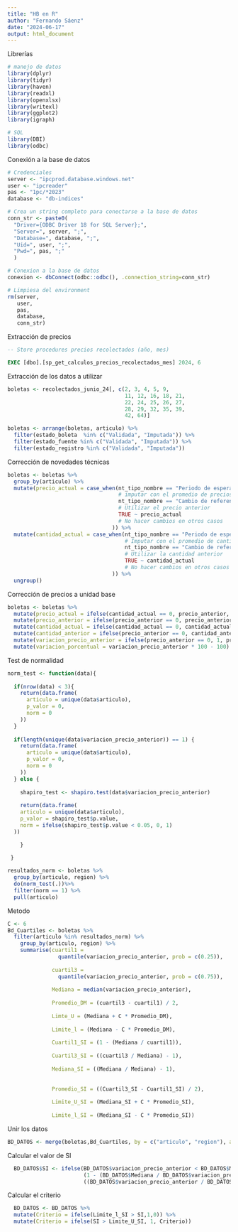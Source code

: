 ```yaml
---
title: "HB en R"
author: "Fernando Sáenz"
date: "2024-06-17"
output: html_document
---
```


Librerías

```r
# manejo de datos 
library(dplyr)
library(tidyr)
library(haven)
library(readxl)
library(openxlsx)
library(writexl)
library(ggplot2)
library(igraph)

# SQL
library(DBI)
library(odbc)
```

Conexión a la base de datos

```r
# Credenciales
server <- "ipcprod.database.windows.net"
user <- "ipcreader"
pas <- "1pc/*2023"
database <- "db-indices"
```


```r
# Crea un string completo para conectarse a la base de datos
conn_str <- paste0(
  "Driver={ODBC Driver 18 for SQL Server};",
  "Server=", server, ";",
  "Database=", database, ";",
  "Uid=", user, ";",
  "Pwd=", pas, ";"
  )

# Conexion a la base de datos
conexion <- dbConnect(odbc::odbc(), .connection_string=conn_str)

# Limpiesa del environment
rm(server,
   user,
   pas, 
   database,
   conn_str)

```

Extracción de precios

```sql

-- Store procedures precios recolectados (año, mes)

EXEC [dbo].[sp_get_calculos_precios_recolectados_mes] 2024, 6

```

Extracción de los datos a utilizar

```r
boletas <- recolectados_junio_24[, c(2, 3, 4, 5, 9, 
                                     11, 12, 16, 18, 21, 
                                     22, 24, 25, 26, 27, 
                                     28, 29, 32, 35, 39, 
                                     42, 64)]

boletas <- arrange(boletas, articulo) %>%
  filter(estado_boleta  %in% c("Validada", "Imputada")) %>%
  filter(estado_fuente %in% c("Validada", "Imputada")) %>%
  filter(estado_registro %in% c("Validada", "Imputada"))
```

Corrección de novedades técnicas

```r
boletas <- boletas %>%
  group_by(articulo) %>%
  mutate(precio_actual = case_when(nt_tipo_nombre == "Periodo de espera" ~ mean(precio_actual, na.rm = TRUE), 
                                   # imputar con el promedio de precios por artículo 
                                   nt_tipo_nombre == "Cambio de referencia" ~ precio_anterior,  
                                   # Utilizar el precio anterior
                                   TRUE ~ precio_actual  
                                   # No hacer cambios en otros casos
                                 )) %>%
  mutate(cantidad_actual = case_when(nt_tipo_nombre == "Periodo de espera" ~ mean(cantidad_actual, na.rm = TRUE),  
                                     # Imputar con el promedio de cantidades por artículo 
                                     nt_tipo_nombre == "Cambio de referencia" ~ cantidad_anterior,  
                                     # Utilizar la cantidad anterior
                                     TRUE ~ cantidad_actual  
                                     # No hacer cambios en otros casos
                                 )) %>%
  ungroup()
```

Corrección de precios a unidad base

```r
boletas <- boletas %>%
  mutate(precio_actual = ifelse(cantidad_actual == 0, precio_anterior, cantidad_base * precio_actual/cantidad_actual)) %>%
  mutate(precio_anterior = ifelse(precio_anterior == 0, precio_anterior, cantidad_base * precio_anterior/cantidad_anterior)) %>%
  mutate(cantidad_actual = ifelse(cantidad_actual == 0, cantidad_actual, cantidad_base)) %>%
  mutate(cantidad_anterior = ifelse(precio_anterior == 0, cantidad_anterior, cantidad_base)) %>%
  mutate(variacion_precio_anterior = ifelse(precio_anterior == 0, 1, precio_actual/precio_anterior)) %>%
  mutate(variacion_porcentual = variacion_precio_anterior * 100 - 100)
```

Test de normalidad

```r
norm_test <- function(data){
  
  if(nrow(data) < 3){
    return(data.frame(
      articulo = unique(data$articulo), 
      p_valor = 0, 
      norm = 0
    ))
  }
  
  if(length(unique(data$variacion_precio_anterior)) == 1) { 
    return(data.frame(
      articulo = unique(data$articulo),
      p_valor = 0,
      norm = 0
    ))
  } else {
    
    shapiro_test <- shapiro.test(data$variacion_precio_anterior)
    
    return(data.frame(
    articulo = unique(data$articulo),
    p_valor = shapiro_test$p.value, 
    norm = ifelse(shapiro_test$p.value < 0.05, 0, 1) 
  ))

    }
  
 }

resultados_norm <- boletas %>%
  group_by(articulo, region) %>%
  do(norm_test(.))%>%
  filter(norm == 1) %>%
  pull(articulo)
```

Metodo

```r
C <- 6
Bd_Cuartiles <- boletas %>%
  filter(articulo %in% resultados_norm) %>%
    group_by(articulo, region) %>%
    summarise(cuartil1 =
                quantile(variacion_precio_anterior, prob = c(0.25)),
              
              cuartil3 =
                quantile(variacion_precio_anterior, prob = c(0.75)),
              
              Mediana = median(variacion_precio_anterior),
              
              Promedio_DM = (cuartil3 - cuartil1) / 2,
              
              Limte_U = (Mediana + C * Promedio_DM),
              
              Limite_l = (Mediana - C * Promedio_DM),
              
              Cuartil1_SI = (1 - (Mediana / cuartil1)),
              
              Cuartil3_SI = ((cuartil3 / Mediana) - 1),
              
              Mediana_SI = ((Mediana / Mediana) - 1),
              
              
              Promedio_SI = ((Cuartil3_SI - Cuartil1_SI) / 2),
              
              Limite_U_SI = (Mediana_SI + C * Promedio_SI),
              
              Limite_l_SI = (Mediana_SI - C * Promedio_SI))
```

Unir los datos 

```r
BD_DATOS <- merge(boletas,Bd_Cuartiles, by = c("articulo", "region"), all = TRUE)
```

Calcular el valor de SI

```r
  BD_DATOS$SI <- ifelse(BD_DATOS$variacion_precio_anterior < BD_DATOS$Mediana,
                        (1 - (BD_DATOS$Mediana / BD_DATOS$variacion_precio_anterior)),
                        ((BD_DATOS$variacion_precio_anterior / BD_DATOS$Mediana) - 1))
```

Calcular el criterio

```r
  BD_DATOS <- BD_DATOS %>% 
  mutate(Criterio = ifelse(Limite_l_SI > SI,1,0)) %>%
  mutate(Criterio = ifelse(SI > Limite_U_SI, 1, Criterio))
```




